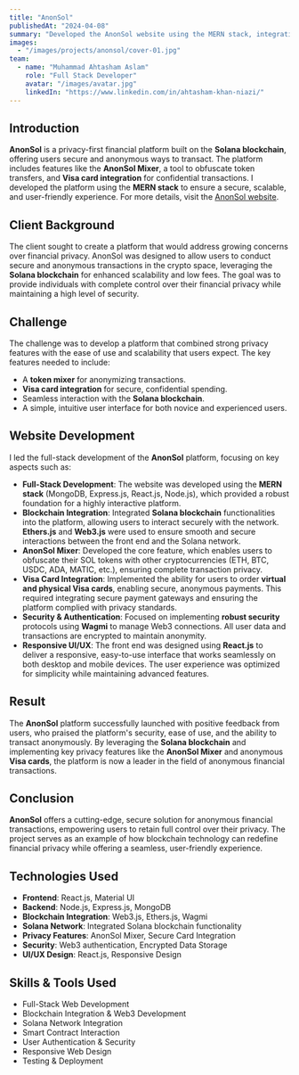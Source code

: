 ```yaml
---
title: "AnonSol"
publishedAt: "2024-04-08"
summary: "Developed the AnonSol website using the MERN stack, integrating blockchain features to provide secure, anonymous financial transactions on the Solana blockchain."
images:
  - "/images/projects/anonsol/cover-01.jpg"
team:
  - name: "Muhammad Ahtasham Aslam"
    role: "Full Stack Developer"
    avatar: "/images/avatar.jpg"
    linkedIn: "https://www.linkedin.com/in/ahtasham-khan-niazi/"
---
```


## Introduction

**AnonSol** is a privacy-first financial platform built on the **Solana blockchain**, offering users secure and anonymous ways to transact. The platform includes features like the **AnonSol Mixer**, a tool to obfuscate token transfers, and **Visa card integration** for confidential transactions. I developed the platform using the **MERN stack** to ensure a secure, scalable, and user-friendly experience. For more details, visit the [AnonSol website](https://anonsol.finance/).

## Client Background

The client sought to create a platform that would address growing concerns over financial privacy. AnonSol was designed to allow users to conduct secure and anonymous transactions in the crypto space, leveraging the **Solana blockchain** for enhanced scalability and low fees. The goal was to provide individuals with complete control over their financial privacy while maintaining a high level of security.

## Challenge

The challenge was to develop a platform that combined strong privacy features with the ease of use and scalability that users expect. The key features needed to include:

- A **token mixer** for anonymizing transactions.
- **Visa card integration** for secure, confidential spending.
- Seamless interaction with the **Solana blockchain**.
- A simple, intuitive user interface for both novice and experienced users.

## Website Development

I led the full-stack development of the **AnonSol** platform, focusing on key aspects such as:

- **Full-Stack Development**: The website was developed using the **MERN stack** (MongoDB, Express.js, React.js, Node.js), which provided a robust foundation for a highly interactive platform.
- **Blockchain Integration**: Integrated **Solana blockchain** functionalities into the platform, allowing users to interact securely with the network. **Ethers.js** and **Web3.js** were used to ensure smooth and secure interactions between the front end and the Solana network.
- **AnonSol Mixer**: Developed the core feature, which enables users to obfuscate their SOL tokens with other cryptocurrencies (ETH, BTC, USDC, ADA, MATIC, etc.), ensuring complete transaction privacy.
- **Visa Card Integration**: Implemented the ability for users to order **virtual and physical Visa cards**, enabling secure, anonymous payments. This required integrating secure payment gateways and ensuring the platform complied with privacy standards.
- **Security & Authentication**: Focused on implementing **robust security** protocols using **Wagmi** to manage Web3 connections. All user data and transactions are encrypted to maintain anonymity.
- **Responsive UI/UX**: The front end was designed using **React.js** to deliver a responsive, easy-to-use interface that works seamlessly on both desktop and mobile devices. The user experience was optimized for simplicity while maintaining advanced features.

## Result

The **AnonSol** platform successfully launched with positive feedback from users, who praised the platform's security, ease of use, and the ability to transact anonymously. By leveraging the **Solana blockchain** and implementing key privacy features like the **AnonSol Mixer** and anonymous **Visa cards**, the platform is now a leader in the field of anonymous financial transactions.

## Conclusion

**AnonSol** offers a cutting-edge, secure solution for anonymous financial transactions, empowering users to retain full control over their privacy. The project serves as an example of how blockchain technology can redefine financial privacy while offering a seamless, user-friendly experience.

## Technologies Used

- **Frontend**: React.js, Material UI
- **Backend**: Node.js, Express.js, MongoDB
- **Blockchain Integration**: Web3.js, Ethers.js, Wagmi
- **Solana Network**: Integrated Solana blockchain functionality
- **Privacy Features**: AnonSol Mixer, Secure Card Integration
- **Security**: Web3 authentication, Encrypted Data Storage
- **UI/UX Design**: React.js, Responsive Design

## Skills & Tools Used

- Full-Stack Web Development
- Blockchain Integration & Web3 Development
- Solana Network Integration
- Smart Contract Interaction
- User Authentication & Security
- Responsive Web Design
- Testing & Deployment
